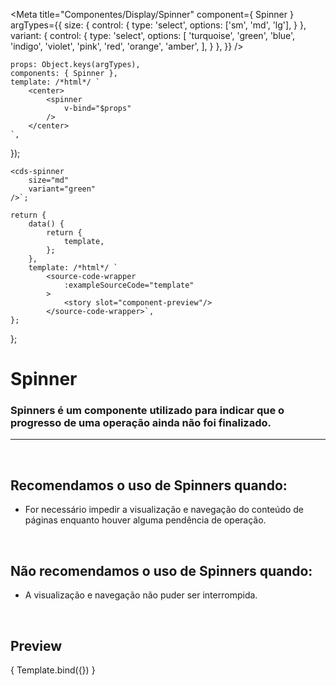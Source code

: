 
<Meta
	title="Componentes/Display/Spinner"
	component={ Spinner }
	argTypes={{
		size: {
			control: {
				type: 'select',
				options: ['sm', 'md', 'lg'],
			}
		},
		variant: {
			control: {
				type: 'select',
				options: [
					'turquoise',
					'green',
					'blue',
					'indigo',
					'violet',
					'pink',
					'red',
					'orange',
					'amber',
				],
			}
		},
	}}
/>

	props: Object.keys(argTypes),
	components: { Spinner },
	template: /*html*/ `
		<center>
			<spinner
				v-bind="$props"
			/>
		</center>
	`,
});

	<cds-spinner
		size="md"
		variant="green"
	/>`;

	return {
		data() {
			return {
				template,
			};
		},
		template: /*html*/ `
			<source-code-wrapper
				:exampleSourceCode="template"
			>
				<story slot="component-preview"/>
			</source-code-wrapper>`,
	};
};

# Spinner

### Spinners é um componente utilizado para indicar que o progresso de uma operação ainda não foi finalizado.
---
<br />

## Recomendamos o uso de Spinners quando:
- For necessário impedir a visualização e navegação do conteúdo de páginas enquanto houver alguma pendência de operação.

<br />

## Não recomendamos o uso de Spinners quando:
- A visualização e navegação não puder ser interrompida.

<br />

## Preview

<Canvas>
	<Story
		name="Spinner"
		decorators={[docsDecorator]}
	>
		{ Template.bind({}) }
	</Story>
</Canvas>

<ArgsTable story="Spinner" />